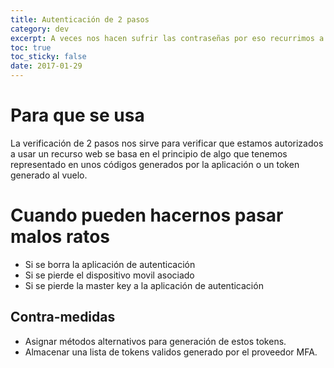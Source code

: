 ```yaml
---
title: Autenticación de 2 pasos
category: dev
excerpt: A veces nos hacen sufrir las contraseñas por eso recurrimos a algo que tenemos
toc: true
toc_sticky: false
date: 2017-01-29
---
```


# Para que se usa

La verificación de 2 pasos nos sirve para verificar que estamos autorizados a usar un recurso web
se basa en el principio de algo que tenemos representado en unos códigos generados por la aplicación o un token generado al vuelo.

# Cuando pueden hacernos pasar malos ratos

- Si se borra la aplicación de autenticación
- Si se pierde el dispositivo movil asociado
- Si se pierde la master key a la aplicación de autenticación

## Contra-medidas

- Asignar métodos alternativos para generación de estos tokens.
- Almacenar una lista de tokens validos generado por el proveedor MFA.
